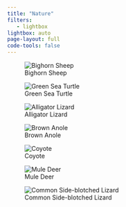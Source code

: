 ```yaml
---
title: "Nature"
filters:
   - lightbox
lightbox: auto
page-layout: full
code-tools: false
---
```


![Bighorn Sheep](pictures/IMG_1812.JPG)

![Green Sea Turtle](pictures/CIMG0514.JPG)

![Alligator Lizard](pictures/CIMG2676.JPG)

![Brown Anole](pictures/DSCF0073.JPG)

![Coyote](pictures/IMG_0901.JPG)

![Mule Deer](pictures/IMG_0281.JPG)

![Common Side-blotched Lizard](pictures/CIMG5036.JPG)

```{=html}
<style>
.image-container {
  display: inline-block;
  width: 32%;
  padding: 5px;
  box-sizing: border-box;
  text-align: center;
}

.image-container img {
  width: 100%;
  height: auto;
}

</style>
```
